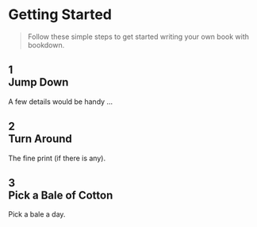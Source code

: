 
Getting Started {.getStarted}
=================================

> Follow these simple steps to get started writing your own book with bookdown.

<h2><div class="bigNumber color1">1</div>Jump Down</h2>
<div class="detail">A few details would be handy ...</div>

<h2><div class="bigNumber color2">2</div>Turn Around</h2>
<div class="detail">The fine print (if there is any).</div>

<h2><div class="bigNumber color3">3</div>Pick a Bale of Cotton</h2>
<div class="detail">Pick a bale a day.</div>




